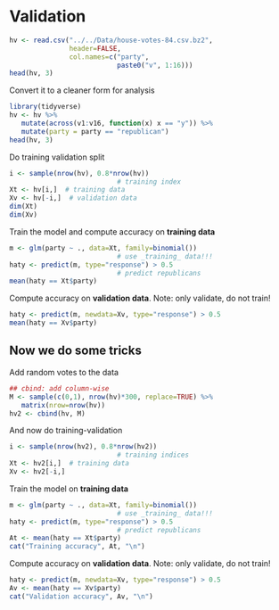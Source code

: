 # Validation

```r
hv <- read.csv("../../Data/house-votes-84.csv.bz2",
               header=FALSE,
               col.names=c("party",
                           paste0("v", 1:16)))
head(hv, 3)
```

Convert it to a cleaner form for analysis
```r
library(tidyverse)
hv <- hv %>%
   mutate(across(v1:v16, function(x) x == "y")) %>%
   mutate(party = party == "republican")
head(hv, 3)
```

Do training validation split
```r
i <- sample(nrow(hv), 0.8*nrow(hv))
                           # training index
Xt <- hv[i,]  # training data
Xv <- hv[-i,]  # validation data
dim(Xt)
dim(Xv)
```

Train the model and compute accuracy on
**training data** 
```r
m <- glm(party ~ ., data=Xt, family=binomial())
                           # use _training_ data!!!
haty <- predict(m, type="response") > 0.5
                           # predict republicans
mean(haty == Xt$party)
```

Compute accuracy on **validation data**.
Note: only validate, do not train!
```r
haty <- predict(m, newdata=Xv, type="response") > 0.5
mean(haty == Xv$party)
```

## Now we do some tricks

Add random votes to the data

```r
## cbind: add column-wise
M <- sample(c(0,1), nrow(hv)*300, replace=TRUE) %>%
   matrix(nrow=nrow(hv))
hv2 <- cbind(hv, M)
```

And now do training-validation 
```r
i <- sample(nrow(hv2), 0.8*nrow(hv2))
                           # training indices
Xt <- hv2[i,]  # training data
Xv <- hv2[-i,]
```

Train the model on **training data**
```r
m <- glm(party ~ ., data=Xt, family=binomial())
                           # use _training_ data!!!
haty <- predict(m, type="response") > 0.5
                           # predict republicans
At <- mean(haty == Xt$party)
cat("Training accuracy", At, "\n")
```

Compute accuracy on **validation data**.
Note: only validate, do not train!
```r
haty <- predict(m, newdata=Xv, type="response") > 0.5
Av <- mean(haty == Xv$party)
cat("Validation accuracy", Av, "\n")
```
